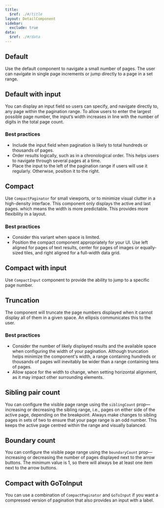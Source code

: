 ```yaml
---
title:
  $ref: ./#/title
layout: DetailComponent
sidebar:
  exclude: true
data:
  $ref: ./#/data
---
```


<LivePreviewControls>
<LivePreview componentName="pagination" exampleName="Default" >

## Default

Use the default component to navigate a small number of pages. The user can navigate in single page increments or jump directly to a page in a set range.

</LivePreview>

<LivePreview componentName="pagination" exampleName="DefaultWithInput" >

## Default with input

You can display an input field so users can specify, and navigate directly to, any page within the pagination range. To allow users to enter the largest possible page number, the input’s width increases in line with the number of digits in the total page count.

### Best practices

- Include the input field when pagination is likely to total hundreds or thousands of pages.
- Order results logically, such as in a chronological order. This helps users to navigate through several pages at a time.
- Place the input to the left of the pagination range if users will use it regularly. Otherwise, position it to the right.

</LivePreview>

<LivePreview componentName="pagination" exampleName="Compact" >

## Compact

Use `CompactPaginator` for small viewports, or to minimize visual clutter in a high-density interface. This component only displays the active and last pages. which means the width is more predictable. This provides more flexibility in a layout.

### Best practices

- Consider this variant when space is limited.
- Position the compact component appropriately for your UI. Use left aligned for pages of text results, center for pages of images or equally-sized tiles, and right aligned for a full-width data grid.

</LivePreview>

<LivePreview componentName="pagination" exampleName="CompactWithInput" >

## Compact with input

Use `CompactInput` component to provide the ability to jump to a specific page number.

</LivePreview>

<LivePreview componentName="pagination" exampleName="Truncation" >

## Truncation

The component will truncate the page numbers displayed when it cannot display all of them in a given space. An ellipsis communicates this to the user.

### Best practices

- Consider the number of likely displayed results and the available space when configuring the width of your pagination. Although truncation helps minimize the component's width, a range containing hundreds or thousands of pages will inevitably be wider than a range containing tens of pages.
- Allow space for the width to change, when setting horizontal alignment, as it may impact other surrounding elements.

</LivePreview>

<LivePreview componentName="pagination" exampleName="SiblingPairCount" >

## Sibling pair count

You can configure the visible page range using the `siblingCount` prop—increasing or decreasing the sibling range, i.e., pages on either side of the active page, depending on the breakpoint. Always make changes to sibling pages in sets of two to ensure that your page range is an odd number. This keeps the active page centred within the range and visually balanced.

</LivePreview>

<LivePreview componentName="pagination" exampleName="BoundaryCount" >

## Boundary count

You can configure the visible page range using the `boundaryCount` prop—increasing or decreasing the number of pages displayed next to the arrow buttons. The minimum value is 1, so there will always be at least one item next to the arrow buttons.

</LivePreview>

<LivePreview componentName="pagination" exampleName="CompactWithGoTo" >

## Compact with GoToInput

You can use a combination of `CompactPaginator` and `GoToInput` if you want a compressed version of pagination that also provides an input with a label.

</LivePreview>

</LivePreviewControls>
